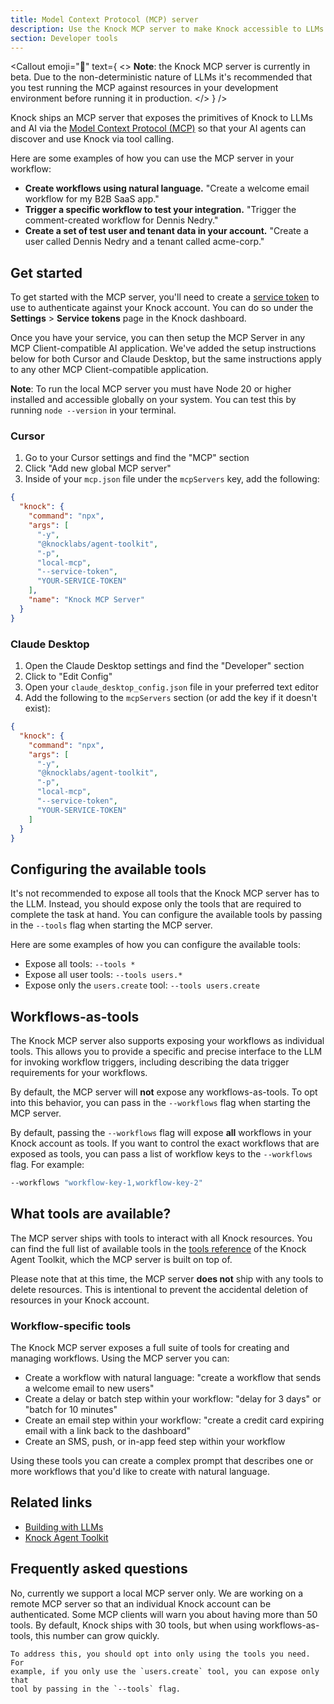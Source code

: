 ```yaml
---
title: Model Context Protocol (MCP) server
description: Use the Knock MCP server to make Knock accessible to LLMs and AI agents via tool calling.
section: Developer tools
---
```


<Callout
  emoji="🚧"
  text={
    <>
      <strong>Note</strong>: the Knock MCP server is currently in beta. Due to
      the non-deterministic nature of LLMs it's recommended that you test
      running the MCP against resources in your development environment before
      running it in production.
    </>
  }
/>

Knock ships an MCP server that exposes the primitives of Knock to LLMs and AI via the <a href="https://modelcontextprotocol.io/" target="_blank">Model Context Protocol (MCP)</a> so that your AI agents can discover and use Knock via tool calling.

Here are some examples of how you can use the MCP server in your workflow:

- **Create workflows using natural language.** "Create a welcome email workflow for my B2B SaaS app."
- **Trigger a specific workflow to test your integration.** "Trigger the comment-created workflow for Dennis Nedry."
- **Create a set of test user and tenant data in your account.** "Create a user called Dennis Nedry and a tenant called acme-corp."

## Get started

To get started with the MCP server, you'll need to create a [service token](/developer-tools/service-tokens) to use to authenticate against your Knock account. You can do so under the **Settings** > **Service tokens** page in the Knock dashboard.

Once you have your service, you can then setup the MCP Server in any MCP Client-compatible AI application. We've added the setup instructions below for both Cursor and Claude Desktop, but the same instructions apply to any other MCP Client-compatible application.

**Note**: To run the local MCP server you must have Node 20 or higher installed and accessible globally on your system. You can test this by running `node --version` in your terminal.

### Cursor

1. Go to your Cursor settings and find the "MCP" section
2. Click "Add new global MCP server"
3. Inside of your `mcp.json` file under the `mcpServers` key, add the following:

```json
{
  "knock": {
    "command": "npx",
    "args": [
      "-y",
      "@knocklabs/agent-toolkit",
      "-p",
      "local-mcp",
      "--service-token",
      "YOUR-SERVICE-TOKEN"
    ],
    "name": "Knock MCP Server"
  }
}
```

### Claude Desktop

1. Open the Claude Desktop settings and find the "Developer" section
2. Click to "Edit Config"
3. Open your `claude_desktop_config.json` file in your preferred text editor
4. Add the following to the `mcpServers` section (or add the key if it doesn't exist):

```json
{
  "knock": {
    "command": "npx",
    "args": [
      "-y",
      "@knocklabs/agent-toolkit",
      "-p",
      "local-mcp",
      "--service-token",
      "YOUR-SERVICE-TOKEN"
    ]
  }
}
```

## Configuring the available tools

It's not recommended to expose all tools that the Knock MCP server has to the LLM. Instead, you should expose only the tools that are required to complete the task at hand. You can configure the available tools by passing in the `--tools` flag when starting the MCP server.

Here are some examples of how you can configure the available tools:

- Expose all tools: `--tools *`
- Expose all user tools: `--tools users.*`
- Expose only the `users.create` tool: `--tools users.create`

## Workflows-as-tools

The Knock MCP server also supports exposing your workflows as individual tools. This allows you to provide a specific and precise interface to the LLM for invoking workflow triggers, including describing the data trigger requirements for your workflows.

By default, the MCP server will **not** expose any workflows-as-tools. To opt into this behavior, you can pass in the `--workflows` flag when starting the MCP server.

By default, passing the `--workflows` flag will expose **all** workflows in your Knock account as tools. If you want to control the exact workflows that are exposed as tools, you can pass a list of workflow keys to the `--workflows` flag. For example:

```bash
--workflows "workflow-key-1,workflow-key-2"
```

## What tools are available?

The MCP server ships with tools to interact with all Knock resources. You can find the full list of available tools in the [tools reference](/developer-tools/agent-toolkit/tools-reference) of the Knock Agent Toolkit, which the MCP server is built on top of.

Please note that at this time, the MCP server **does not** ship with any tools to delete resources. This is intentional to prevent the accidental deletion of resources in your Knock account.

### Workflow-specific tools

The Knock MCP server exposes a full suite of tools for creating and managing workflows. Using the MCP server you can:

- Create a workflow with natural language: "create a workflow that sends a welcome email to new users"
- Create a delay or batch step within your workflow: "delay for 3 days" or "batch for 10 minutes"
- Create an email step within your workflow: "create a credit card expiring email with a link back to the dashboard"
- Create an SMS, push, or in-app feed step within your workflow

Using these tools you can create a complex prompt that describes one or more workflows that you'd like to create with natural language.

## Related links

- [Building with LLMs](/developer-tools/building-with-llms)
- [Knock Agent Toolkit](/developer-tools/agent-toolkit/overview)

## Frequently asked questions

<AccordionGroup>
  <Accordion title="Do you support a remote MCP server?">
    No, currently we support a local MCP server only. We are working
    on a remote MCP server so that an individual Knock account can be
    authenticated.
  </Accordion>
   <Accordion title="Why do I see a warning about having too many tools?">
    Some MCP clients will warn you about having more than 50 tools. By default, Knock ships with 30 tools, but when using workflows-as-tools, this number can grow quickly.

    To address this, you should opt into only using the tools you need. For
    example, if you only use the `users.create` tool, you can expose only that
    tool by passing in the `--tools` flag.

  </Accordion>
</AccordionGroup>
